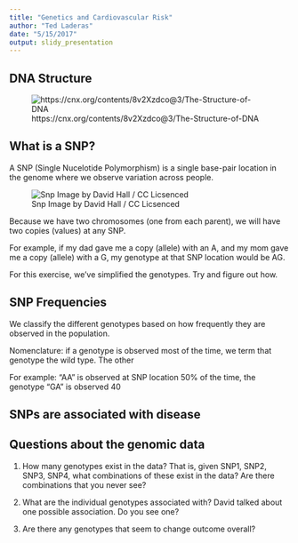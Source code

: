 ```yaml
---
title: "Genetics and Cardiovascular Risk"
author: "Ted Laderas"
date: "5/15/2017"
output: slidy_presentation
---
```


## DNA Structure

![https://cnx.org/contents/8v2Xzdco@3/The-Structure-of-DNA](image/dnaStructure.jpg)

## What is a SNP?

A SNP (Single Nucelotide Polymorphism) is a single base-pair location in the genome where we observe variation across people.

![Snp Image by David Hall / CC Licsenced](image/snpDavidHall.png)

Because we have two chromosomes (one from each parent), we will have two copies (values) at any SNP.

For example, if my dad gave me a copy (allele) with an A, and my mom gave me a copy (allele) with a G, my genotype at that SNP location would be AG.

For this exercise, we've simplified the genotypes. Try and figure out how.

## SNP Frequencies

We classify the different genotypes based on how frequently they are observed in the population. 

Nomenclature: if a genotype is observed most of the time, we term that genotype the wild type. The other

For example: "AA" is observed at SNP location 50% of the time, the genotype "GA" is observed 40

## SNPs are associated with disease



## Questions about the genomic data

1) How many genotypes exist in the data? That is, given SNP1, SNP2, SNP3, SNP4, what combinations of these exist in the data? Are there combinations that you never see?

2) What are the individual genotypes associated with? David talked about one possible association. Do you see one?

3) Are there any genotypes that seem to change outcome overall?
